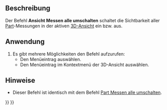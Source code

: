 <languages/>

{{Docnav/de
|
|
|[[Std_Base/de|Std Base]]
|IconL=
|IconR=
|IconC=Freecad.svg
}}

{{VeryImportantMessage|Dieser Befehl ist veraltet und wird in {{VersionPlus/de|1.0}} nicht mehr zur Verfügung stehen.<br>Stattdessen kann [[Image:Std_Measure.svg|24px]] [[Std_Measure/de|Std Messen]] verwendet werden.}}

{{GuiCommand/de
|Name=View Measure Toggle All
|Name/de=Ansicht Messen alle umschalten
|MenuLocation=Ansicht → Sichtbarkeit → Messen ein-/ausschalten
|Workbenches=All
|SeeAlso=[[View_Measure_Clear_All/de|Ansicht Messen alle löschen]], [[Part_Measure_Toggle_All/de|Part Messen alle umschalten]], [[Part_Measure_Clear_All/de|Part Messen alle löschen]]
}}

<span id="Description"></span>
==Beschreibung==

Der Befehl '''Ansicht Messen alle umschalten''' schaltet die Sichtbarkeit aller [[Part_Workbench/de|Part]]-Messungen in der aktiven [[3D_View/de|3D-Ansicht]] ein bzw. aus.

<span id="Usage"></span>
==Anwendung==

# Es gibt mehrere Möglichkeiten den Befehl aufzurufen:
#* Den Menüeintrag {{MenuCommand|Ansicht → Sichtbarkeit → [[Image:View_Measure_Toggle_All.svg|16px]] Messen ein-/ausschalten}} auswählen.
#* Den Menüeintrag {{MenuCommand|Messen → [[Image:View_Measure_Toggle_All.svg|16px]] Messen ein-/ausschalten}} im Kontextmenü der 3D-Ansicht auswählen.

<span id="Notes"></span>
==Hinweise==

* Dieser Befehl ist identisch mit dem Befehl [[Part_Measure_Toggle_All/de|Part Messen alle umschalten]].


{{Docnav/de
|
|
|[[Std_Base/de|Std Base]]
|IconL=
|IconR=
|IconC=Freecad.svg
}}

{{Std Base navi{{#translation:}}}}
{{Userdocnavi{{#translation:}}}}